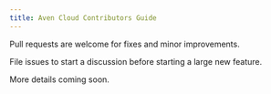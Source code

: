 ```yaml
---
title: Aven Cloud Contributors Guide
---
```


Pull requests are welcome for fixes and minor improvements.

File issues to start a discussion before starting a large new feature.

More details coming soon.
